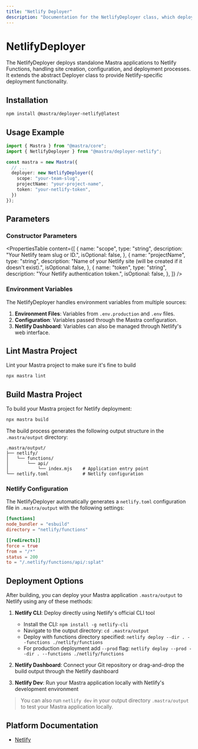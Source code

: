 ```yaml
---
title: "Netlify Deployer"
description: "Documentation for the NetlifyDeployer class, which deploys Mastra applications to Netlify Functions."
---
```


# NetlifyDeployer

The NetlifyDeployer deploys standalone Mastra applications to Netlify Functions, handling site creation, configuration, and deployment processes. It extends the abstract Deployer class to provide Netlify-specific deployment functionality.

## Installation

```bash copy
npm install @mastra/deployer-netlify@latest
```

## Usage Example

```typescript filename="src/mastra/index.ts" showLineNumbers copy
import { Mastra } from "@mastra/core";
import { NetlifyDeployer } from "@mastra/deployer-netlify";

const mastra = new Mastra({
  // ...
  deployer: new NetlifyDeployer({
    scope: "your-team-slug",
    projectName: "your-project-name",
    token: "your-netlify-token",
  })
});
```

## Parameters

### Constructor Parameters

<PropertiesTable
  content={[
    {
      name: "scope",
      type: "string",
      description: "Your Netlify team slug or ID.",
      isOptional: false,
    },
    {
      name: "projectName",
      type: "string",
      description:
        "Name of your Netlify site (will be created if it doesn't exist).",
      isOptional: false,
    },
    {
      name: "token",
      type: "string",
      description: "Your Netlify authentication token.",
      isOptional: false,
    },
  ]}
/>

### Environment Variables

The NetlifyDeployer handles environment variables from multiple sources:

1. **Environment Files**: Variables from `.env.production` and `.env` files.
2. **Configuration**: Variables passed through the Mastra configuration.
3. **Netlify Dashboard**: Variables can also be managed through Netlify's web interface.

## Lint Mastra Project

Lint your Mastra project to make sure it's fine to build

```bash
npx mastra lint
```

## Build Mastra Project

To build your Mastra project for Netlify deployment:

```bash
npx mastra build
```

The build process generates the following output structure in the `.mastra/output` directory:

```
.mastra/output/
├── netlify/
│   └── functions/
│       └── api/
│           └── index.mjs    # Application entry point
└── netlify.toml             # Netlify configuration
```

### Netlify Configuration

The NetlifyDeployer automatically generates a `netlify.toml` configuration file in `.mastra/output` with the following settings:

```toml
[functions]
node_bundler = "esbuild"
directory = "netlify/functions"

[[redirects]]
force = true
from = "/*"
status = 200
to = "/.netlify/functions/api/:splat"
```

## Deployment Options

After building, you can deploy your Mastra application `.mastra/output` to Netlify using any of these methods:

1. **Netlify CLI**: Deploy directly using Netlify's official CLI tool

   - Install the CLI: `npm install -g netlify-cli`
   - Navigate to the output directory: `cd .mastra/output`
   - Deploy with functions directory specified: `netlify deploy --dir . --functions ./netlify/functions`
   - For production deployment add `--prod` flag: `netlify deploy --prod --dir . --functions ./netlify/functions`

2. **Netlify Dashboard**: Connect your Git repository or drag-and-drop the build output through the Netlify dashboard

3. **Netlify Dev**: Run your Mastra application locally with Netlify's development environment

> You can also run `netlify dev` in your output directory `.mastra/output` to test your Mastra application locally.

## Platform Documentation

- [Netlify](https://docs.netlify.com/)
